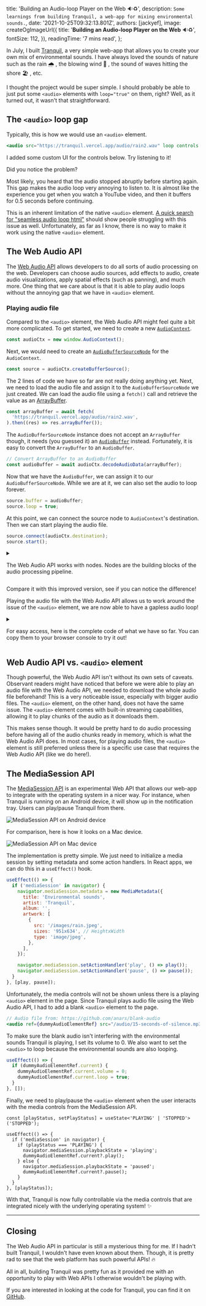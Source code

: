 


  title: 'Building an Audio-loop Player on the Web 🔉♻️',
  description: `Some learnings from building Tranquil, a web-app for mixing environmental sounds.`,
  date: '2021-10-25T09:32:13.801Z',
  authors: [jackyef],
  image: createOgImageUrl({
    title: '**Building an Audio-loop Player on the Web** 🔉♻️',
    fontSize: 112,
  }),
  readingTime: '7 mins read',
};

<!--start-->

In July, I built [Tranquil](https://tranquil.vercel.app), a very simple web-app that
allows you to create your own mix of environmental sounds. I have always loved the
sounds of nature such as the rain 🌧️ , the blowing wind 🎐 , the sound of waves hitting the shore 🏖️ , etc.

I thought the project would be super simple. I should probably be able to just put
some `<audio>` elements with `loop="true"` on them, right? Well, as it turned out, it wasn't that
straightforward.

<!--more-->

## The `<audio>` loop gap

Typically, this is how we would use an `<audio>` element.

```jsx
<audio src="https://tranquil.vercel.app/audio/rain2.wav" loop controls />
```

I added some custom UI for the controls below. Try listening to it!

<AudioPlayer
  title="Raining sound (loop)"
  src="https://tranquil.vercel.app/audio/rain2.wav"
  loop
/>

Did you notice the problem?

Most likely, you heard that the audio stopped abruptly before starting again. This gap makes
the audio loop very annoying to listen to. It is almost like the experience you get when you
watch a YouTube video, and then it buffers for 0.5 seconds before continuing.

This is an inherent limitation of the native `<audio>` element. [A quick search for "seamless audio loop html"](https://www.google.com/search?q=seamless+audio+loop+html)
should show people struggling with this issue as well. Unfortunately, as far as I know,
there is no way to make it work using the native `<audio>` element.

## The Web Audio API

The [Web Audio API](https://developer.mozilla.org/en-US/docs/Web/API/Web_Audio_API) allows developers
to do all sorts of audio processing on the web. Developers can choose audio sources,
add effects to audio, create audio visualizations, apply spatial effects (such as panning), and much more.
One thing that we care about is that it is able to play audio loops without the annoying gap
that we have in `<audio>` element.

### Playing audio file

Compared to the `<audio>` element, the Web Audio API might feel quite a bit more complicated. To get started,
we need to create a new [`AudioContext`](https://developer.mozilla.org/en-US/docs/Web/API/AudioContext).

```jsx
const audioCtx = new window.AudioContext();
```

Next, we would need to create an [`AudioBufferSourceNode`](https://developer.mozilla.org/en-US/docs/Web/API/AudioBufferSourceNode) for the `AudioContext`.

```jsx
const source = audioCtx.createBufferSource();
```

The 2 lines of code we have so far are not really doing anything yet. Next, we need to load the audio file and assign it
to the `AudioBufferSourceNode` we just created. We can load the audio file using a `fetch()` call and retrieve
the value as an [ArrayBuffer](https://developer.mozilla.org/en-US/docs/Web/JavaScript/Reference/Global_Objects/ArrayBuffer).

```jsx
const arrayBuffer = await fetch(
  'https://tranquil.vercel.app/audio/rain2.wav',
).then((res) => res.arrayBuffer());
```

The `AudioBufferSourceNode` instance does not accept an `ArrayBuffer` though, it needs (you guessed it) an
[`AudioBuffer`](https://developer.mozilla.org/en-US/docs/Web/API/AudioBuffer) instead.
Fortunately, it is easy to convert the `ArrayBuffer` to an `AudioBuffer`.

```jsx
// Convert ArrayBuffer to an AudioBuffer
const audioBuffer = await audioCtx.decodeAudioData(arrayBuffer);
```

Now that we have the `AudioBuffer`, we can assign it to our `AudioBufferSourceNode`.
While we are at it, we can also set the audio to loop forever.

```jsx
source.buffer = audioBuffer;
source.loop = true;
```

At this point, we can connect the source node to `AudioContext`'s destination.
Then we can start playing the audio file.

```jsx
source.connect(audioCtx.destination);
source.start();
```

<details>

<summary>

The Web Audio API works with nodes. Nodes are the building blocks of the
audio processing pipeline.

</summary>

For example, we can add a `GainNode` to increase
the volume of the audio. If you are familiar with Audio Editor programs, you've probably
heard of "Gain" before.

```jsx
const gainNode = audioCtx.createGain(); // create a GainNode

gainNode.gain.value = 0.5; // set the gain to 50%
source.connect(gainNode); // connect the audio source to the GainNode
gainNode.connect(audioCtx.destination); // connect the GainNode to the AudioContext destination
```

[The MDN docs page explains this in more depth](https://developer.mozilla.org/en-US/docs/Web/API/AudioNode).
We don't need them for our use case, but it is useful to know how powerful the Web Audio API is. You
can probably build a pretty complex audio processing web-app using them!

</details>

Compare it with this improved version, see if you can notice the difference!

<GaplessAudioPlayer
  title="Raining sound (loop)"
  src="https://tranquil.vercel.app/audio/rain2.wav"
/>

Playing the audio file with the Web Audio API allows us to work around the issue of the `<audio>` element,
we are now able to have a gapless audio loop!

<details>

<summary>

For easy access, here is the complete code of what we have so far. You can copy them to your browser console
to try it out!

</summary>

```jsx
const playAudioWithWebAudioAPI = async () => {
  const audioCtx = new window.AudioContext();
  const source = audioCtx.createBufferSource();
  const arrayBuffer = await fetch(
    'https://tranquil.vercel.app/audio/rain2.wav',
  ).then((res) => res.arrayBuffer());
  const audioBuffer = await audioCtx.decodeAudioData(arrayBuffer);

  source.buffer = audioBuffer;
  source.loop = true;
  source.connect(audioCtx.destination);
  source.start();
};
```

</details>

## Web Audio API vs. `<audio>` element

Though powerful, the Web Audio API isn't without its own sets of caveats. Observant readers might have noticed that
before we were able to play an audio file with the Web Audio API, we needed to download the whole audio file beforehand!
This is a very noticeable issue, especially with bigger audio files. The `<audio>` element, on the other hand, does
not have the same issue. The `<audio>` element comes with built-in streaming capabilities, allowing it to play
chunks of the audio as it downloads them.

This makes sense though. It would be pretty hard to do audio processing before having all of the audio chunks ready in
memory, which is what the Web Audio API does. In most cases, for playing audio files, the `<audio>` element
is still preferred unless there is a specific use case that requires the Web Audio API (like we do here!).

## The MediaSession API

The [MediaSession API](https://developer.mozilla.org/en-US/docs/Web/API/MediaSession) is an experimental Web API that
allows our web-app to integrate with the operating system in a nicer way. For instance, when Tranquil is running on an
Android device, it will show up in the notification tray. Users can play/pause Tranquil from there.

<div className="flex place-content-center">
  <Image
    src={mediaSessionAndroidImage}
    alt="MediaSession API on Android device"
    placeholder="blur"
  />
</div>

For comparison, here is how it looks on a Mac device.

<div className="flex place-content-center">
  <Image
    src={mediaSessionMacOSImage}
    alt="MediaSession API on Mac device"
    placeholder="blur"
  />
</div>

The implementation is pretty simple. We just need to initialize a media session by setting metadata and some action handlers.
In React apps, we can do this in a `useEffect()` hook.

```jsx
useEffect(() => {
  if ('mediaSession' in navigator) {
    navigator.mediaSession.metadata = new MediaMetadata({
      title: 'Environmental sounds',
      artist: 'Tranquil',
      album: '',
      artwork: [
        {
          src: '/images/rain.jpeg',
          sizes: '951x634', // HeightxWidth
          type: 'image/jpeg',
        },
      ],
    });

    navigator.mediaSession.setActionHandler('play', () => play());
    navigator.mediaSession.setActionHandler('pause', () => pause());
  }
}, [play, pause]);
```

Unfortunately, the media controls will not be shown unless there is a playing `<audio>` element in the page. Since Tranquil
plays audio file using the Web Audio API, I had to add a blank `<audio>` element to the page.

```jsx
// Audio file from: https://github.com/anars/blank-audio
<audio ref={dummyAudioElementRef} src="/audio/15-seconds-of-silence.mp3" />
```

To make sure the blank audio isn't interfering with the environmental sounds Tranquil is playing, I set its volume to 0.
We also want to set the `<audio>` to loop because the environmental sounds are also looping.

```jsx
useEffect(() => {
  if (dummyAudioElementRef.current) {
    dummyAudioElementRef.current.volume = 0;
    dummyAudioElementRef.current.loop = true;
  }
}, []);
```

Finally, we need to play/pause the `<audio>` element when the user interacts with the media controls from the MediaSession API.

```tsx
const [playStatus, setPlayStatus] = useState<'PLAYING' | 'STOPPED'>('STOPPED');

useEffect(() => {
  if ('mediaSession' in navigator) {
    if (playStatus === 'PLAYING') {
      navigator.mediaSession.playbackState = 'playing';
      dummyAudioElementRef.current?.play();
    } else {
      navigator.mediaSession.playbackState = 'paused';
      dummyAudioElementRef.current?.pause();
    }
  }
}, [playStatus]);
```

With that, Tranquil is now fully controllable via the media controls that are integrated nicely with the underlying
operating system! ✨

---

## Closing

The Web Audio API in particular is still a mysterious thing for me.
If I hadn't built Tranquil, I wouldn't have even known about them.
Though, it is pretty rad to see that the web platform has such powerful APIs! 🔥

All in all, building Tranquil was pretty fun as it provided me with an opportunity to play with
Web APIs I otherwise wouldn't be playing with.

<Panel type="info" title="Looking for code for Tranquil?">

If you are interested in looking at the code for Tranquil, you can find it on [GitHub](https://github.com/jackyef/tranquil).

</Panel>
